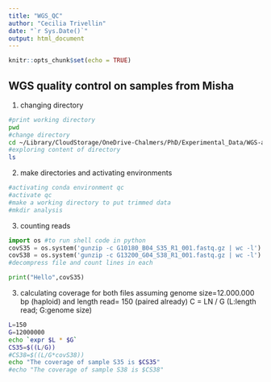 ```yaml
---
title: "WGS_QC"
author: "Cecilia Trivellin"
date: "`r Sys.Date()`"
output: html_document
---
```


```r
knitr::opts_chunk$set(echo = TRUE)
```

## WGS quality control on samples from Misha
1. changing directory 
```bash
#print working directory 
pwd
#change directory
cd ~/Library/CloudStorage/OneDrive-Chalmers/PhD/Experimental_Data/WGS-analysis/dummydata_Misha/analysis/
#exploring content of directory
ls
```
2. make directories and activating environments
```bash
#activating conda environment qc 
#activate qc 
#make a working directory to put trimmed data 
#mkdir analysis 
```
3. counting reads
```python
import os #to run shell code in python
covS35 = os.system('gunzip -c G10180_B04_S35_R1_001.fastq.gz | wc -l')
covS38 = os.system('gunzip -c G13200_G04_S38_R1_001.fastq.gz | wc -l')
#decompress file and count lines in each 

print("Hello",covS35)

```

3. calculating coverage for both files assuming genome size=12.000.000 bp (haploid) and length read= 150 (paired already) 
C = LN / G (L:length read; G:genome size)
```bash
L=150 
G=12000000
echo `expr $L * $G`
CS35=$((L/G))
#CS38=$((L/G*covS38))
echo "The coverage of sample S35 is $CS35"
#echo "The coverage of sample S38 is $CS38"
```

